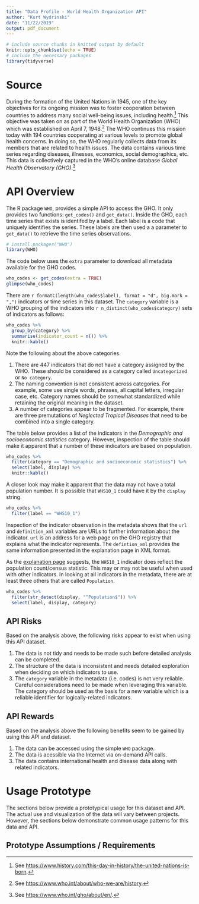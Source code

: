 ```yaml
---
title: "Data Profile - World Health Organization API"
author: "Kurt Wydrinski"
date: "11/22/2019"
output: pdf_document
---
```


```r
# include source chunks in knitted output by default
knitr::opts_chunk$set(echo = TRUE)
# include the necessary packages
library(tidyverse)
```

# Source

During the formation of the United Nations in 1945, one of the key objectives
for its ongoing mission was to foster cooperation between countries to address
many social well-being issues, including health.[^1] This objective was taken on
as part of the World Health Organization (WHO) which was established on April 7,
1948.[^2] The WHO continues this mission today with 194 countries cooperating at
various levels to promote global health concerns. In doing so, the WHO regularly
collects data from its members that are related to health issues. The data
contains various time series regarding diseases, illnesses, economics, social
demographics, etc. This data is collectively captured in the WHO's online
database *Global Health Observatory (GHO)*.[^3]

[^1]: See <https://www.history.com/this-day-in-history/the-united-nations-is-born>.
[^2]: See <https://www.who.int/about/who-we-are/history>.
[^3]: See <https://www.who.int/gho/about/en/>.

# API Overview

The R package `WHO`, provides a simple API to access the GHO. It only provides
two functions: `get_codes()` and `get_data()`. Inside the GHO, each time series
that exists is identifed by a label. Each label is a code that uniquely
identifies the series. These labels are then used a a parameter to `get_data()`
to retrieve the time series observations.

```r
# install.packages("WHO")
library(WHO)
```

The code below uses the `extra` parameter to download all metadata available for
the GHO codes.

```r
who_codes <- get_codes(extra = TRUE)
glimpse(who_codes)
```

There are `r formatC(length(who_codes$label), format = "d", big.mark = ",")`
indicators or time series in this dataset. The `category` variable is a WHO
grouping of the indicators into `r n_distinct(who_codes$category)` sets of
indicators as follows:

\tiny

```r
who_codes %>%
  group_by(category) %>%
  summarise(indicator_count = n()) %>%
  knitr::kable()
```

\normalsize

Note the following about the above categories.

1. There are 447 indicators that do not have a category assigned by the WHO.
   These should be considered as a category called `Uncategorized` or
   `No category`.
2. The naming convention is not consistent across categories. For example, some
   use single words, phrases, all capital letters, irregular case, etc. Category
   names should be somewhat standardized while retaining the original meaning in
   the dataset.
3. A number of categories appear to be fragmented. For example, there are
   three premutations of *Neglected Tropical Diseases* that need to be combined
   into a single category.

The table below provides a list of the indicators in the
*Demographic and socioeconomic statistics* category. However, inspection of the
table should make it apparent that a number of these indicators are based on
population.

```r
who_codes %>%
  filter(category == "Demographic and socioeconomic statistics") %>%
  select(label, display) %>%
  knitr::kable()
```

A closer look may make it apparent that the data may not have a total population
number. It is possible that `WHS10_1` could have it by the `display` string.

```r
who_codes %>%
  filter(label == "WHS10_1")
```

Inspection of the indicator observation in the metadata shows that the `url` and
`definition_xml` variables are URLs to further information about the indicator.
`url` is an address for a web page on the GHO registry that explains what the
indicator represents. The `defintion_xml` provides the same information
presented in the explanation page in XML format.

As the [explanation page](https://www.who.int/data/gho/indicator-metadata-registry/imr-details/3056)
suggests, the `WHS10_1` indicator does reflect the population count/census
statistic. This may or may not be useful when used with other indicators. In
looking at all indicators in the metadata, there are at least three others that
are called `Population`.

```r
who_codes %>%
  filter(str_detect(display, "^Population$")) %>%
  select(label, display, category)
```

## API Risks

Based on the analysis above, the following risks appear to exist when using this
API dataset.

1. The data is not tidy and needs to be made such before detailed analysis can
   be completed.
2. The structure of the data is inconsistent and needs detailed exploration when
   deciding on which indicators to use.
3. The `category` variable in the metadata (i.e. codes) is not very reliable.
   Careful considerations need to be made when leveraging this variable. The
   category should be used as the basis for a new variable which is a reliable
   identifier for logically-related indicators.

## API Rewards

Based on the analysis above the following benefits seem to be gained by using
this API and dataset.

1. The data can be accessed using the simple `WHO` package.
2. The data is acessible via the Internet via on-demand API calls.
3. The data contains international health and disease data along with related
   indicators.

# Usage Prototype

The sections below provide a prototypical usage for this dataset and API. The
actual use and visualization of the data will vary between projects. However,
the sections below demonstrate common usage patterns for this data and API.

## Prototype Assumptions / Requirements




